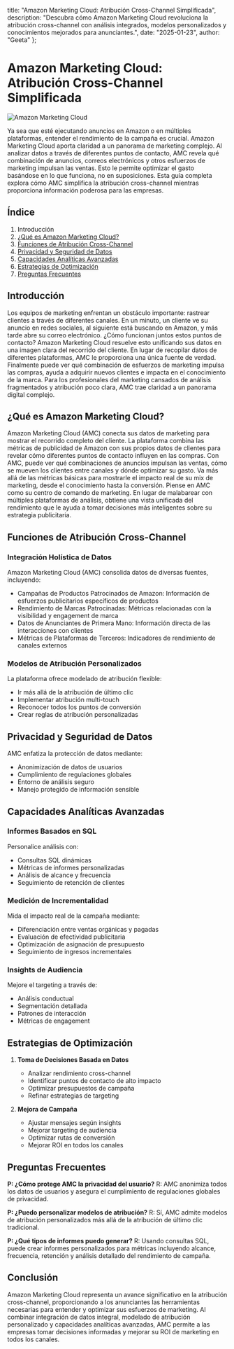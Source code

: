   title: "Amazon Marketing Cloud: Atribución Cross-Channel Simplificada",
  description: "Descubra cómo Amazon Marketing Cloud revoluciona la atribución cross-channel con análisis integrados, modelos personalizados y conocimientos mejorados para anunciantes.",
  date: "2025-01-23",
  author: "Geeta"
};

# Amazon Marketing Cloud: Atribución Cross-Channel Simplificada

![Amazon Marketing Cloud](/images/blog/amazon-marketing-cloud.jpeg)

Ya sea que esté ejecutando anuncios en Amazon o en múltiples plataformas, entender el rendimiento de la campaña es crucial. Amazon Marketing Cloud aporta claridad a un panorama de marketing complejo. Al analizar datos a través de diferentes puntos de contacto, AMC revela qué combinación de anuncios, correos electrónicos y otros esfuerzos de marketing impulsan las ventas. Esto le permite optimizar el gasto basándose en lo que funciona, no en suposiciones. Esta guía completa explora cómo AMC simplifica la atribución cross-channel mientras proporciona información poderosa para las empresas.

## Índice

1. Introducción
2. [¿Qué es Amazon Marketing Cloud?](#qué-es-amazon-marketing-cloud)
3. [Funciones de Atribución Cross-Channel](#funciones-de-atribución-cross-channel)
4. [Privacidad y Seguridad de Datos](#privacidad-y-seguridad-de-datos)
5. [Capacidades Analíticas Avanzadas](#capacidades-analíticas-avanzadas)
6. [Estrategias de Optimización](#estrategias-de-optimización)
7. [Preguntas Frecuentes](#preguntas-frecuentes)

## Introducción

Los equipos de marketing enfrentan un obstáculo importante: rastrear clientes a través de diferentes canales. En un minuto, un cliente ve su anuncio en redes sociales, al siguiente está buscando en Amazon, y más tarde abre su correo electrónico. ¿Cómo funcionan juntos estos puntos de contacto? Amazon Marketing Cloud resuelve esto unificando sus datos en una imagen clara del recorrido del cliente.
En lugar de recopilar datos de diferentes plataformas, AMC le proporciona una única fuente de verdad. Finalmente puede ver qué combinación de esfuerzos de marketing impulsa las compras, ayuda a adquirir nuevos clientes e impacta en el conocimiento de la marca. Para los profesionales del marketing cansados de análisis fragmentados y atribución poco clara, AMC trae claridad a un panorama digital complejo.

## ¿Qué es Amazon Marketing Cloud?

Amazon Marketing Cloud (AMC) conecta sus datos de marketing para mostrar el recorrido completo del cliente. La plataforma combina las métricas de publicidad de Amazon con sus propios datos de clientes para revelar cómo diferentes puntos de contacto influyen en las compras.
Con AMC, puede ver qué combinaciones de anuncios impulsan las ventas, cómo se mueven los clientes entre canales y dónde optimizar su gasto. Va más allá de las métricas básicas para mostrarle el impacto real de su mix de marketing, desde el conocimiento hasta la conversión.
Piense en AMC como su centro de comando de marketing. En lugar de malabarear con múltiples plataformas de análisis, obtiene una vista unificada del rendimiento que le ayuda a tomar decisiones más inteligentes sobre su estrategia publicitaria.

## Funciones de Atribución Cross-Channel

### Integración Holística de Datos
Amazon Marketing Cloud (AMC) consolida datos de diversas fuentes, incluyendo:
   - Campañas de Productos Patrocinados de Amazon: Información de esfuerzos publicitarios específicos de productos
   - Rendimiento de Marcas Patrocinadas: Métricas relacionadas con la visibilidad y engagement de marca
   - Datos de Anunciantes de Primera Mano: Información directa de las interacciones con clientes
   - Métricas de Plataformas de Terceros: Indicadores de rendimiento de canales externos

### Modelos de Atribución Personalizados
La plataforma ofrece modelado de atribución flexible:
- Ir más allá de la atribución de último clic
- Implementar atribución multi-touch
- Reconocer todos los puntos de conversión
- Crear reglas de atribución personalizadas

## Privacidad y Seguridad de Datos

AMC enfatiza la protección de datos mediante:
   - Anonimización de datos de usuarios
   - Cumplimiento de regulaciones globales
   - Entorno de análisis seguro
   - Manejo protegido de información sensible

## Capacidades Analíticas Avanzadas

### Informes Basados en SQL
Personalice análisis con:
   - Consultas SQL dinámicas
   - Métricas de informes personalizadas
   - Análisis de alcance y frecuencia
   - Seguimiento de retención de clientes

### Medición de Incrementalidad
Mida el impacto real de la campaña mediante:
   - Diferenciación entre ventas orgánicas y pagadas
   - Evaluación de efectividad publicitaria
   - Optimización de asignación de presupuesto
   - Seguimiento de ingresos incrementales

### Insights de Audiencia
Mejore el targeting a través de:
   - Análisis conductual
   - Segmentación detallada
   - Patrones de interacción
   - Métricas de engagement

## Estrategias de Optimización

1. **Toma de Decisiones Basada en Datos**
   - Analizar rendimiento cross-channel
   - Identificar puntos de contacto de alto impacto
   - Optimizar presupuestos de campaña
   - Refinar estrategias de targeting

2. **Mejora de Campaña**
   - Ajustar mensajes según insights
   - Mejorar targeting de audiencia
   - Optimizar rutas de conversión
   - Mejorar ROI en todos los canales

## Preguntas Frecuentes

**P: ¿Cómo protege AMC la privacidad del usuario?**
R: AMC anonimiza todos los datos de usuarios y asegura el cumplimiento de regulaciones globales de privacidad.

**P: ¿Puedo personalizar modelos de atribución?**
R: Sí, AMC admite modelos de atribución personalizados más allá de la atribución de último clic tradicional.

**P: ¿Qué tipos de informes puedo generar?**
R: Usando consultas SQL, puede crear informes personalizados para métricas incluyendo alcance, frecuencia, retención y análisis detallado del rendimiento de campaña.

## Conclusión

Amazon Marketing Cloud representa un avance significativo en la atribución cross-channel, proporcionando a los anunciantes las herramientas necesarias para entender y optimizar sus esfuerzos de marketing. Al combinar integración de datos integral, modelado de atribución personalizado y capacidades analíticas avanzadas, AMC permite a las empresas tomar decisiones informadas y mejorar su ROI de marketing en todos los canales.